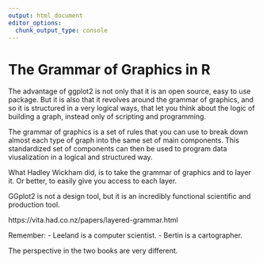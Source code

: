 ```yaml
---
output: html_document
editor_options: 
  chunk_output_type: console
---
```


# The Grammar of Graphics in R

The advantage of ggplot2 is not only that it is an open source, easy to use package. But it is also that it revolves around the grammar of graphics, and so it is structured in a very logical ways, that let you think about the logic of building a graph, instead only of scripting and programming.

The grammar of graphics is a set of rules that you can use to break down almost each type of graph into the same set of main components. This standardized set of components can then be used to program data viusalization in a logical and structured way.

What Hadley Wickham did, is to take the grammar of graphics and to layer it. Or better, to easily give you access to each layer.

GGplot2 is not a design tool, but it is an incredibly functional scientific and production tool.

https://vita.had.co.nz/papers/layered-grammar.html

Remember:
- Leeland is a computer scientist.
- Bertin is a cartographer.

The perspective in the two books are very different.
